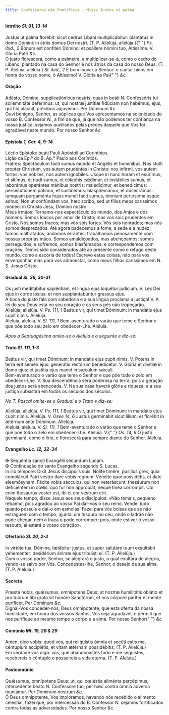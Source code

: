 ```yaml
---
title: Confessores não Pontífices - Missa Justus ut palma
---
```


<h4 class="text-center">
  Intróito <em>Sl. 91, 13-14</em>
</h4>
<div class="container-fluid">
  <div class="row">
    <div class="col-6 dropcaps text-justify">
      Justus ut palma florébit: sicut cedrus Líbani multiplicábitur: plantátus
      in domo Dómini: in átriis domus Dei nostri. (T. P. Allelúja, allelúja.){" "}
      <em>Ps. ibid., 2</em> Bonum est confitéri Dómino: et psállere nómini tuo,
      Altíssime. V. Gloria Patri <em>&c.</em>
    </div>
    <div class="col-6 dropcaps text-justify">
      O justo florescerá, como a palmeira, e multiplicar-se-á, como o cedro do
      Líbano, plantado na casa do Senhor e nos átrios da casa do nosso Deus. (T.
      P. Aleluia, aleluia.) <em>Sl. ibid., 2</em> É bom louvar o Senhor: e
      cantar hinos em honra do vosso nome, ó Altíssimo! V. Glória ao Pai{" "}
      <em>&c.</em>
    </div>
  </div>
</div>

<h4 class="text-center">Oração</h4>
<div class="container-fluid">
  <div class="row">
    <div class="col-6 dropcaps text-justify">
      Adésto, Dómine, supplicatiónibus nostris, quas in beáti <em>N. </em>
      Confessóris tui sollemnitáte deférimus: ut, qui nostræ justítiæ fidúciam non
      habémus, ejus, qui tibi plácuit, précibus adjuvémur. Per Dóminum <em>
        &c.
      </em>
    </div>
    <div class="col-6 dropcaps text-justify">
      Ouvi benigno, Senhor, as súplicas que Vos apresentamos na solenidade do
      vosso B. Confessor <em>N.</em>, a fim de que, já que não podemos ter
      confiança na nossa justiça, sejamos auxiliados pelas preces daquele que
      Vos foi agradável neste mundo. Por nosso Senhor <em>&c.</em>
    </div>
  </div>
</div>

<h4 class="text-center">
  Epístola <em>1, Cor. 4, 9-14</em>
</h4>
<div class="container-fluid">
  <div class="row">
    <div class="col-6 text-justify">
      Léctio Epístolæ beáti Pauli Apóstoli ad Corínthios.
    </div>
    <div class="col-6 text-justify">
      Lição da Ep.ª do B. Ap.º Paulo aos Coríntios.
    </div>
    <div class="col-6 dropcaps text-justify">
      Fratres: Spectáculum facti sumus mundo et Angelis et homínibus. Nos stulti
      propter Christum, vos autem prudéntes in Christo: nos infírmi, vos autem
      fortes: vos nóbiles, nos autem ignóbiles. Usque in hanc horam et esurímus,
      et sitímus, et nudi sumus, et cólaphis cǽdimur, et instábiles sumus, et
      laborámus operántes mánibus nostris: maledícimur, et benedícimus:
      persecutiónem pátimur, et sustinémus: blasphemámur, et obsecrámus: tamquam
      purgaménta hujus mundi facti sumus, ómnium peripséma usque adhuc. Non ut
      confúndant vos, hæc scribo, sed ut fílios meos caríssimos móneo: in
      Christo Jesu, Dómino nostro.
    </div>
    <div class="col-6 dropcaps text-justify">
      Meus irmãos: Tornamo-nos espectáculo do mundo, dos Anjos e dos homens.
      Somos loucos por amor de Cristo; mas vós sois prudentes em Cristo. Nós
      somos fracos; mas vós sois fortes. Vós sois honrados; mas nós somos
      desprezados. Até agora padecemos a fome, a sede e a nudez; fomos
      maltratados; andamos errantes; trabalhamos penosamente com nossas próprias
      mãos. Somos amaldiçoados, mas abençoamos; somos perseguidos, e sofremos;
      somos blasfemados, e correspondemos com orações. Temos sido considerados
      até ao presente como o refugo deste mundo, como a escória de todos!
      Escrevo estas coisas, não para vos envergonhar, mas para vos admoestar,
      como meus filhos caríssimos em N. S. Jesus Cristo.
    </div>
  </div>
</div>

<h4 class="text-center">
  Gradual <em>Sl. 36, 30-31</em>
</h4>
<div class="container-fluid">
  <div class="row">
    <div class="col-6 dropcaps text-justify">
      Os justi meditábitur sapiéntiam, et lingua ejus loquétur judícium. V. Lex
      Dei ejus in corde ipsíus: et non supplantabúntur gressus ejus.
    </div>
    <div class="col-6 dropcaps text-justify">
      A boca do justo fala com sabedoria e a sua língua proclama a justiça! V. A
      lei do seu Deus está no seu coração e os seus pés não tropeçarão.
    </div>
    <div class="col-6 text-justify">
      Allelúja, allelúja. V. <em>Ps. 111, 1</em> Beátus vir, qui timet Dóminum:
      in mandátis ejus cupit nimis. Allelúja.
    </div>
    <div class="col-6 text-justify">
      Aleluia, aleluia. V. <em>Sl. 111, 1</em> Bem-aventurado o varão que teme o
      Senhor e que põe todo seu zelo em obedecer-Lhe. Aleluia.
    </div>
  </div>
</div>

<em>Após a Septuagésima omite-se o Aleluia e o seguinte e diz-se:</em>

<h4 class="text-center">
  Trato <em>Sl. 111, 1-3</em>
</h4>
<div class="container-fluid">
  <div class="row">
    <div class="col-6 dropcaps text-justify">
      Beátus vir, qui timet Dóminum: in mandátis ejus cupit nimis. V. Potens in
      terra erit semen ejus: generátio rectórum benedicétur. V. Glória et
      divítiæ in domo ejus: et justítia ejus manet in sǽculum sǽculi.
    </div>
    <div class="col-6 dropcaps text-justify">
      Bem-aventurado o varão que teme o Senhor e que põe todo o zelo em
      obedecer-Lhe. V. Sua descendência será poderosa na terra; pois a geração
      dos justos será abençoada. V. Na sua casa haverá glória e riqueza; e a sua
      justiça subsistirá em todos os séculos dos séculos.
    </div>
  </div>
</div>

<em>No T. Pascal omite-se o Gradual e o Trato e diz-se:</em>

<div class="container-fluid">
  <div class="row">
    <div class="col-6 text-justify">
      Allelúja, allelúja. V. <em>Ps. 111, 1</em> Beátus vir, qui timet Dóminum:
      in mandátis ejus cupit nimis. Allelúja. V. <em>Osee 14, 6</em> Justus
      germinábit sicut lílium: et florébit in ætérnum ante Dóminum. Allelúja.
    </div>
    <div class="col-6 text-justify">
      Aleluia, aleluia. V. <em>Sl. 111, 1</em> Bem-aventurado o varão que teme o
      Senhor e que põe todo o zelo em obedecer-Lhe. Aleluia. V.{" "}
      <em>Os. 14, 6</em> O justo germinará, como o lírio, e florescerá para
      sempre diante do Senhor. Aleluia.
    </div>
  </div>
</div>

<h4 class="text-center">
  Evangelho <em>Lc. 12, 32-34</em>
</h4>
<div class="container-fluid">
  <div class="row">
    <div class="col-6 text-justify">
      <span class="text-danger">&#10016;</span> Sequéntia sancti Evangélii
      secúndum Lucam.
    </div>
    <div class="col-6 text-justify">
      <span class="text-danger">&#10016;</span> Continuação do santo Evangelho
      segundo S. Lucas.
    </div>
    <div class="col-6 dropcaps text-justify">
      In illo témpore: Dixit Jesus discípulis suis: Nolíte timére, pusíllus
      grex, quia complácuit Patri vestro dare vobis regnum. Véndite quæ
      possidétis, et date eleemósynam. Fácite vobis sácculos, qui non
      veteráscunt, thesáurum non deficiéntem in cœlis: quo fur non apprópiat,
      neque tínea corrúmpit. Ubi enim thesáurus vester est, ibi et cor vestrum
      erit.
    </div>
    <div class="col-6 dropcaps text-justify">
      Naquele tempo, disse Jesus aos seus discípulos: «Não temais, pequeno
      rebanho, pois agradou ao vosso Pai dar-vos o seu reino. Vendei tudo quanto
      possuís e dai-o em esmolas. Fazei para vós bolsas que se não estraguem com
      o tempo; ajuntai um tesouro no céu, onde o ladrão não pode chegar, nem a
      traça o pode corromper; pois, onde estiver o vosso tesouro, aí estará o
      vosso coração».
    </div>
  </div>
</div>

<h4 class="text-center">
  Ofertório <em>Sl. 20, 2-3</em>
</h4>
<div class="container-fluid">
  <div class="row">
    <div class="col-6 dropcaps text-justify">
      In virtúte tua, Dómine, lætábitur justus, et super salutáre tuum
      exsultábit veheménter: desidérium ánimæ ejus tribuísti ei. (T. P.
      Allelúja.)
    </div>
    <div class="col-6 dropcaps text-justify">
      Com o vosso poder, Senhor, se alegrará o justo, o qual exultará de
      alegria, vendo-se salvo por Vós. Concedestes-lhe, Senhor, o desejo da sua
      alma. (T. P. Aleluia.)
    </div>
  </div>
</div>

<h4 class="text-center">Secreta</h4>
<div class="container-fluid">
  <div class="row">
    <div class="col-6 dropcaps text-justify">
      Præsta nobis, quǽsumus, omnípotens Deus: ut nostræ humilitátis oblátio et
      pro tuórum tibi grata sit honóre Sanctórum, et nos córpore páriter et
      mente puríficet. Per Dóminum <em>&c.</em>
    </div>
    <div class="col-6 dropcaps text-justify">
      Dignai-Vos conceder-nos, Deus omnipotente, que esta oferta da nossa
      humildade, em honra dos vossos Santos, Vos seja agradável; e permiti que
      nos purifique ao mesmo tempo o corpo e a alma. Por nosso Senhor{" "}
      <em>&c.</em>
    </div>
  </div>
</div>

<h4 class="text-center">
  Comúnio <em>Mt. 19, 28 & 29</em>
</h4>
<div class="container-fluid">
  <div class="row">
    <div class="col-6 dropcaps text-justify">
      Amen, dico vobis: quod vos, qui reliquístis ómnia et secúti estis me,
      céntuplum accipiétis, et vitam ætérnam possidébitis, (T. P. Allelúja.)
    </div>
    <div class="col-6 dropcaps text-justify">
      Em verdade vos digo: vós, que abandonastes tudo e me seguistes, recebereis
      o cêntuplo e possuireis a vida eterna. (T. P. Aleluia.)
    </div>
  </div>
</div>

<h4 class="text-center">Postcomúnio</h4>
<div class="container-fluid">
  <div class="row">
    <div class="col-6 dropcaps text-justify">
      Quǽsumus, omnípotens Deus: ut, qui cœléstia aliménta percépimus,
      intercedénte beáto <em>N. </em>Confessóre tuo, per hæc contra ómnia
      advérsa muniámur. Per Dóminum nostrum <em>&c.</em>
    </div>
    <div class="col-6 dropcaps text-justify">
      Ó Deus omnipotente, Vos imploramos, havendo nós recebido o alimento
      celestial, fazei que, por intercessão do B. Confessor <em>N. </em>sejamos
      fortificados contra todas as adversidades. Por nosso Senhor <em>&c.</em>
    </div>
  </div>
</div>
